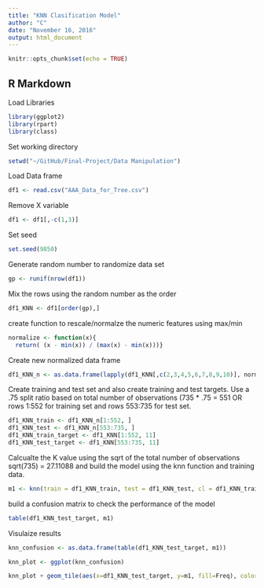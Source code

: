 ```yaml
---
title: "KNN Clasification Model"
author: "C"
date: "November 16, 2016"
output: html_document
---
```


```r
knitr::opts_chunk$set(echo = TRUE)
```

## R Markdown

Load Libraries
```r
library(ggplot2)
library(rpart)
library(class)
```

Set working directory 
```r
setwd("~/GitHub/Final-Project/Data Manipulation")
```


Load Data frame 


```r
df1 <- read.csv("AAA_Data_for_Tree.csv")

```

Remove X variable

```r
df1 <- df1[,-c(1,3)]

```

Set seed

```r
set.seed(9850)

```

Generate random number to randomize data set

```r
gp <- runif(nrow(df1))

```

Mix the rows using the random number as the order

```r

df1_KNN <- df1[order(gp),]

```

create function to rescale/normalze the numeric features using max/min

```r
normalize <- function(x){
  return( (x - min(x)) / (max(x) - min(x)))}

```

Create new normalized data frame

```r

df1_KNN_n <- as.data.frame(lapply(df1_KNN[,c(2,3,4,5,6,7,8,9,10)], normalize))

```

Create training and test set and also create training and test targets. Use a .75 split ratio based on total number of observations (735 * .75 = 551 OR rows 1:552 for training set and rows 553:735 for test set.

```r
df1_KNN_train <- df1_KNN_n[1:552, ]
df1_KNN_test <- df1_KNN_n[553:735, ]
df1_KNN_train_target <- df1_KNN[1:552, 11]
df1_KNN_test_target <- df1_KNN[553:735, 11]

```

Calcualte the K value using the sqrt of the total number of observations sqrt(735) = 27.11088 and build the model using the knn function and training data.
```r
m1 <- knn(train = df1_KNN_train, test = df1_KNN_test, cl = df1_KNN_train_target, k=11)

```

build a confusion matrix to check the performance of the model

```r
table(df1_KNN_test_target, m1)

```

Visulaize results 

```r
knn_confusion <- as.data.frame(table(df1_KNN_test_target, m1))

knn_plot <- ggplot(knn_confusion)

knn_plot + geom_tile(aes(x=df1_KNN_test_target, y=m1, fill=Freq), color = "gray") + scale_x_discrete(name="Actual Class") + scale_y_discrete(name="Predicted Class") + scale_fill_gradient(high = "red") + labs(fill="Frequency", title = "KNN Confusion Matrix") + geom_text(data = knn_confusion, aes(x=df1_KNN_test_target, y=m1, label=Freq), color = "white")

```



